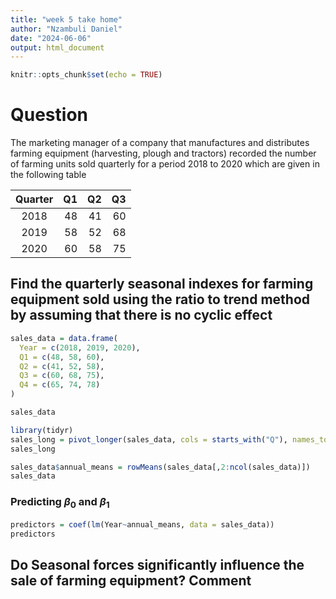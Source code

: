```yaml
---
title: "week 5 take home"
author: "Nzambuli Daniel"
date: "2024-06-06"
output: html_document
---
```


```r
knitr::opts_chunk$set(echo = TRUE)
```

# Question

The marketing manager of a company that manufactures and distributes farming equipment (harvesting, plough and tractors) recorded the number of farming units sold quarterly for a period 2018 to 2020 which are given in the following table

| Quarter |  Q1 |  Q2 |  Q3 |
|:-------:|----:|----:|----:|
|  2018   |  48 |  41 |  60 |
|  2019   |  58 |  52 |  68 |
|  2020   |  60 |  58 |  75 |

## Find the quarterly seasonal indexes for farming equipment sold using the ratio to trend method by assuming that there is no cyclic effect

```r
sales_data = data.frame(
  Year = c(2018, 2019, 2020),
  Q1 = c(48, 58, 60),
  Q2 = c(41, 52, 58),
  Q3 = c(60, 68, 75),
  Q4 = c(65, 74, 78)
)

sales_data
```

```r
library(tidyr)
sales_long = pivot_longer(sales_data, cols = starts_with("Q"), names_to = "Quarter", values_to = "Sales")
sales_long
```

```r
sales_data$annual_means = rowMeans(sales_data[,2:ncol(sales_data)])
sales_data
```

### Predicting $\beta_0$ and $\beta_1$

```r
predictors = coef(lm(Year~annual_means, data = sales_data))
predictors
```

## Do Seasonal forces significantly influence the sale of farming equipment? Comment
